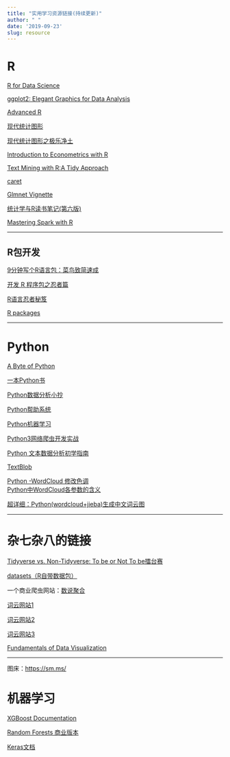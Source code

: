 ```yaml
---
title: "实用学习资源链接(持续更新)"
author: " "
date: '2019-09-23'
slug: resource
---
```


# R

[R for Data Science](https://r4ds.had.co.nz/)

[ggplot2: Elegant Graphics for Data Analysis](https://ggplot2-book.org/)

[Advanced R](http://adv-r.had.co.nz/Introduction.html)

[现代统计图形](https://bookdown.org/xiangyun/msg/)

[现代统计图形之极乐净土](https://pzhaonet.github.io/msgtv/)

[Introduction to Econometrics with R](https://www.econometrics-with-r.org/index.html)

[Text Mining with R:A Tidy Approach](https://www.tidytextmining.com/)

[caret](http://topepo.github.io/caret/index.html)

[Glmnet Vignette](https://web.stanford.edu/~hastie/glmnet/glmnet_alpha.html#lin)

[统计学与R读书笔记(第六版)](https://cran.rstudio.com/doc/contrib/Xu-Statistics_and_R.pdf)

[Mastering Spark with R](https://therinspark.com/)

---

## R包开发

[9分钟写个R语言包：菜鸟致简速成](https://www.pzhao.org/zh/post/rmickey/)

[开发 R 程序包之忍者篇](https://cos.name/2011/05/write-r-packages-like-a-ninja/)

[R语言忍者秘笈](https://bookdown.org/yihui/r-ninja/#terms)

[R packages](http://r-pkgs.had.co.nz/)

---

# Python

[A Byte of Python](https://python.swaroopch.com/)

[一本Python书](http://funhacks.net/explore-python/)

[Python数据分析小抄](http://www.utc.fr/~jlaforet/Suppl/python-cheatsheets.pdf)

[Python帮助系统](https://blog.csdn.net/qq_40418612/article/details/82470055)

[Python机器学习](https://ljalphabeta.gitbooks.io/python-/content/)

[Python3网络爬虫开发实战](https://python3webspider.cuiqingcai.com/)

[Python 文本数据分析初学指南](https://datartisan.gitbooks.io/begining-text-mining-with-python/)

[TextBlob](https://textblob.readthedocs.io/en/dev/)

[Python -WordCloud 修改色调](https://blog.csdn.net/u010152318/article/details/80242460)   
[Python中WordCloud各参数的含义](https://blog.csdn.net/kouyi5627/article/details/80530569)  

[超详细：Python(wordcloud+jieba)生成中文词云图](https://www.cnblogs.com/delav/p/7845539.html)

---

# 杂七杂八的链接

[Tidyverse vs. Non-Tidyverse: To be or Not To be擂台赛](https://pzhaonet.github.io/btcookbook/)


[datasets（R自带数据包）](https://konelane.github.io/2018/04/15/datasets%EF%BC%88R%E8%87%AA%E5%B8%A6%E6%95%B0%E6%8D%AE%E5%8C%85%EF%BC%89/)

一个商业爬虫网站：[数说聚合](https://dc.datastory.com.cn/)

[词云网站1](https://wordart.com/create)  

[词云网站2](http://cloud.niucodata.com/)  

[词云网站3](https://wordcloud.timdream.org/)  

[Fundamentals of Data Visualization](https://serialmentor.com/dataviz/)



---

图床：<https://sm.ms/>


# 机器学习

[XGBoost Documentation](https://xgboost.readthedocs.io/en/latest/index.html)

[Random Forests 商业版本](https://www.stat.berkeley.edu/~breiman/RandomForests/)

[Keras文档](http://faroit.com/keras-docs/1.2.2/)
